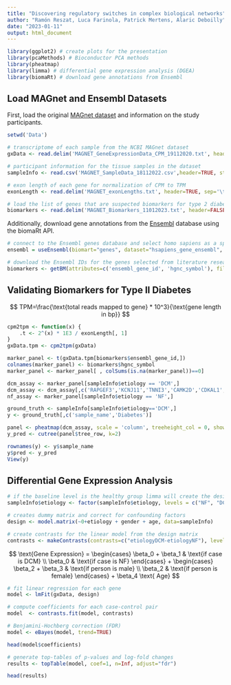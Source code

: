 ```yaml
---
title: "Discovering regulatory switches in complex biological networks"
author: "Ramón Reszat, Luca Farinola, Patrick Mertens, Alaric Deboilly"
date: "2023-01-11"
output: html_document
---
```


```r
library(ggplot2) # create plots for the presentation
library(pcaMethods) # Bioconductor PCA methods
library(pheatmap)
library(limma) # differential gene expression analysis (DGEA)
library(biomaRt) # download gene annotations from Ensembl
```

## Load MAGnet and Ensembl Datasets
First, load the original [MAGnet dataset](https://www.med.upenn.edu/magnet) and information on the study participants.
```r
setwd('Data')

# transcriptome of each sample from the NCBI MAGnet dataset
gxData <- read.delim('MAGNET_GeneExpressionData_CPM_19112020.txt', header=TRUE, sep='\t', row.names=1)

# participant information for the tissue samples in the dataset
sampleInfo <- read.csv('MAGNET_SampleData_18112022.csv',header=TRUE, stringsAsFactor=TRUE)

# exon length of each gene for normalization of CPM to TPM
exonLength <- read.delim('MAGNET_exonLengths.txt', header=TRUE, sep='\t', row.names=1)

# load the list of genes that are suspected biomarkers for type 2 diabetes
biomarkers <- read.delim('MAGNET_Biomarkers_11012023.txt', header=FALSE, sep='\t')
```

Additionally, download gene annotations from the [Ensembl](http://www.ensembl.org/index.html) database using the biomaRt API.
```r
# connect to the Ensembl genes database and select homo sapiens as a species
ensembl = useEnsembl(biomart="genes", dataset="hsapiens_gene_ensembl", mirror='useast')

# download the Ensembl IDs for the genes selected from literature research
biomarkers <- getBM(attributes=c('ensembl_gene_id', 'hgnc_symbol'), filters='hgnc_symbol', values=biomarkers, mart=ensembl)
```

## Validating Biomarkers for Type II Diabetes

$$
TPM=\frac{\text{total reads mapped to gene} * 10^3}{\text{gene length in bp}} 
$$

```r
cpm2tpm <- function(x) {
	.t <- 2^(x) * 1E3 / exonLength[, 1]
}
gxData.tpm <- cpm2tpm(gxData)
```

```r
marker_panel <- t(gxData.tpm[biomarkers$ensembl_gene_id,])
colnames(marker_panel) <- biomarkers$hgnc_symbol
marker_panel <- marker_panel[ , colSums(is.na(marker_panel))==0]

dcm_assay <- marker_panel[sampleInfo$etiology == 'DCM',]
dcm_assay <- dcm_assay[,c('RAPGEF3','KCNJ11','TNNI3','CAMK2D','CDKAL1','ADCY9','ADRA1B')]
nf_assay <- marker_panel[sampleInfo$etiology == 'NF',]

ground_truth <- sampleInfo[sampleInfo$etiology=='DCM',]
y <- ground_truth[,c('sample_name','Diabetes')]

panel <- pheatmap(dcm_assay, scale = 'column', treeheight_col = 0, show_rownames = TRUE)
y_pred <- cutree(panel$tree_row, k=2)

rownames(y) <- y$sample_name
y$pred <- y_pred
View(y)
```

## Differential Gene Expression Analysis

```r
# if the baseline level is the healthy group limma will create the design matrix correctly
sampleInfo$etiology <- factor(sampleInfo$etiology, levels = c("NF", "DCM", "HCM", "PPCM"))

# creates dummy matrix and correct for confounding factors
design <- model.matrix(~0+etiology + gender + age, data=sampleInfo)
```

```r
# create contrasts for the linear model from the design matrix
contrasts <- makeContrasts(contrasts=c("etiologyDCM-etiologyNF"), levels=colnames(design))
```

$$
\text{Gene Expression} = 
\begin{cases}
\beta_0 + \beta_1 & \text{if case is DCM} \\
\beta_0 & \text{if case is NF}
\end{cases} + 
\begin{cases}
\beta_2 + \beta_3 & \text{if person is male} \\
\beta_2 & \text{if person is female} 
\end{cases} + 
\beta_4 \text{ Age}
$$

```r
# fit linear regression for each gene
model <- lmFit(gxData, design)

# compute coefficients for each case-control pair
model  <- contrasts.fit(model, contrasts)

# Benjamini-Hochberg correction (FDR)
model <- eBayes(model, trend=TRUE)

head(model$coefficients)
```

```r
# generate top-tables of p-values and log-fold changes
results <- topTable(model, coef=1, n=Inf, adjust="fdr")

head(results)
```